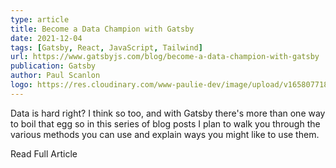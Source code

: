 ```yaml
---
type: article
title: Become a Data Champion with Gatsby
date: 2021-12-04
tags: [Gatsby, React, JavaScript, Tailwind]
url: https://www.gatsbyjs.com/blog/become-a-data-champion-with-gatsby
publication: Gatsby
author: Paul Scanlon
logo: https://res.cloudinary.com/www-paulie-dev/image/upload/v1658077182/paulie.dev/Logos/gatsby-logo_dgbkjm.png
---
```


Data is hard right? I think so too, and with Gatsby there's more than one way to boil that egg so in this series of blog
posts I plan to walk you through the various methods you can use and explain ways you might like to use them.

<CtaExternal href='https://www.gatsbyjs.com/blog/become-a-data-champion-with-gatsby'>Read Full Article</CtaExternal>

